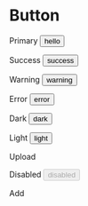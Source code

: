 
# Button

Primary <Button>hello</Button>

Success <Button type="success">success</Button>

Warning <Button type="warning">warning</Button>

Error <Button type="error">error</Button>

Dark <Button type="dark">dark</Button>

Light <Button type="light">light</Button>

Upload <UploadButton />

Disabled <Button disabled>disabled</Button>

Add <AddButton type="dark" />

<Icon />